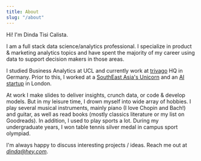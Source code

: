 ```yaml
---
title: About
slug: "/about"
---
```


Hi! I'm Dinda Tisi Calista.

I am a full stack data science/analytics professional. I specialize in product & marketing analytics topics and have spent the majority of my career using data to support decision makers in those areas.

I studied Business Analytics at UCL and currently work at [trivago](https://www.reuters.com/companies/TRVG.O) HQ in Germany. Prior to this, I worked at a [SouthEast Asia's Unicorn](https://www.crunchbase.com/organization/go-jek) and an [AI startup](https://www.crunchbase.com/organization/wild-2) in London. 

At work I make slides to deliver insights, crunch data, or code & develop models. But in my leisure time, I drown myself into wide array of hobbies. I play several musical instruments, mainly piano (I love Chopin and Bach!) and guitar, as well as read books (mostly classics literature or my list on Goodreads). In addition, I used to play sports a lot. During my undergraduate years, I won table tennis silver medal in campus sport olympiad.

I'm always happy to discuss interesting projects / ideas. Reach me out at *dinda@hey.com*.
